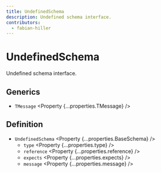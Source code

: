 ```yaml
---
title: UndefinedSchema
description: Undefined schema interface.
contributors:
  - fabian-hiller
---
```



# UndefinedSchema

Undefined schema interface.

## Generics

- `TMessage` <Property {...properties.TMessage} />

## Definition

- `UndefinedSchema` <Property {...properties.BaseSchema} />
  - `type` <Property {...properties.type} />
  - `reference` <Property {...properties.reference} />
  - `expects` <Property {...properties.expects} />
  - `message` <Property {...properties.message} />
